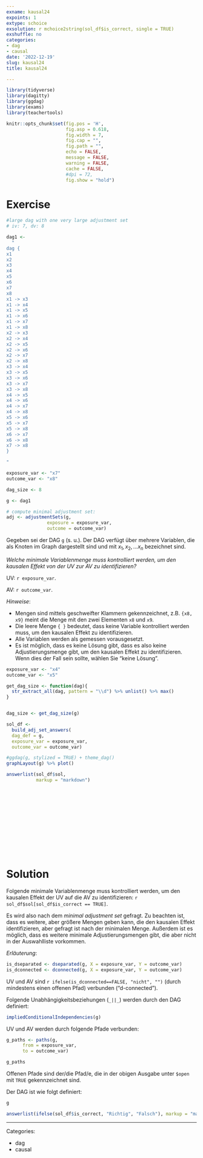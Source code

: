 ```yaml
---
exname: kausal24
expoints: 1
extype: schoice
exsolution: r mchoice2string(sol_df$is_correct, single = TRUE)
exshuffle: no
categories:
- dag
- causal
date: '2022-12-19'
slug: kausal24
title: kausal24

---
```



```r
library(tidyverse)
library(dagitty)
library(ggdag)
library(exams)
library(teachertools)
```


```r
knitr::opts_chunk$set(fig.pos = 'H',
                      fig.asp = 0.618,
                      fig.width = 7,
                      fig.cap = "", 
                      fig.path = "",
                      echo = FALSE,
                      message = FALSE,
                      warning = FALSE,
                      cache = FALSE,
                      #dpi = 72,
                      fig.show = "hold")
```





# Exercise







```r
#large dag with one very large adjustment set
# iv: 7, dv: 8

dag1 <- 
  "
dag {
x1
x2
x3
x4
x5
x6
x7
x8
x1 -> x3
x1 -> x4
x1 -> x5
x1 -> x6
x1 -> x7
x1 -> x8
x2 -> x3
x2 -> x4
x2 -> x5
x2 -> x6
x2 -> x7
x2 -> x8
x3 -> x4
x3 -> x5
x3 -> x6
x3 -> x7
x3 -> x8
x4 -> x5
x4 -> x6
x4 -> x7
x4 -> x8
x5 -> x6
x5 -> x7
x5 -> x8
x6 -> x7
x6 -> x8
x7 -> x8
}

"
```




```r
exposure_var <- "x7"
outcome_var <- "x8"

dag_size <- 8

g <- dag1

# compute minimal adjustment set:
adj <- adjustmentSets(g, 
               exposure = exposure_var,
               outcome = outcome_var) 
```




Gegeben sei der DAG `g` (s. u.). Der DAG verfügt über mehrere Variablen, 
die als Knoten im Graph dargestellt sind und mit $x_1, x_2, \ldots x_n$ bezeichnet sind.


*Welche minimale Variablenmenge muss kontrolliert werden, um den kausalen Effekt von der UV zur AV zu identifizieren?*


UV: `r exposure_var`.

AV: `r outcome_var`.



*Hinweise*: 

- Mengen sind mittels geschweifter Klammern gekennzeichnet, z.B. `{x8, x9}` meint die Menge mit den zwei Elementen `x8` und `x9`.
- Die leere Menge `{ }` bedeutet, dass keine Variable kontrolliert werden muss, um den kausalen Effekt zu identifizieren.
- Alle Variablen werden als gemessen vorausgesetzt.
- Es ist möglich, dass es keine Lösung gibt, dass es also keine Adjustierungsmenge gibt, um den kausalen Effekt zu identifizieren. Wenn dies der Fall sein sollte, wählen Sie "keine Lösung".





```r
exposure_var <- "x4"
outcome_var <- "x5"

get_dag_size <- function(dag){
  str_extract_all(dag, pattern = "\\d") %>% unlist() %>% max()
}


dag_size <- get_dag_size(g)

sol_df <- 
  build_adj_set_answers(
  dag_def = g,
  exposure_var = exposure_var,
  outcome_var = outcome_var)
```


```r
#ggdag(g, stylized = TRUE) + theme_dag()
graphLayout(g) %>% plot()
```





```r
answerlist(sol_df$sol, 
           markup = "markdown")
```





</br>
</br>
</br>
</br>
</br>
</br>
</br>
</br>
</br>
</br>

# Solution

Folgende minimale Variablenmenge muss kontrolliert werden, um den kausalen Effekt der UV auf die AV zu identifizieren: ``r sol_df$sol[sol_df$is_correct == TRUE]``.

Es wird also nach dem *minimal adjustment set* gefragt.
Zu beachten ist, dass es weitere, aber größere Mengen geben kann, die den kausalen Effekt identifizieren,
aber gefragt ist nach der minimalen Menge.
Außerdem ist es möglich, dass es weitere minimale Adjustierungsmengen gibt, 
die aber nicht in der Auswahlliste vorkommen.


*Erläuterung*:

```r
is_dseparated <- dseparated(g, X = exposure_var, Y = outcome_var)
is_dconnected <- dconnected(g, X = exposure_var, Y = outcome_var)
```


UV und AV sind `r ifelse(is_dconnected==FALSE, "nicht", "")` (durch mindestens einen offenen Pfad) verbunden ("d-connected").


Folgende Unabhängigkeitsbeziehungen (`_||_`) werden durch den DAG definiert:
```r
impliedConditionalIndependencies(g)
```

UV und AV werden durch folgende Pfade verbunden:

```r
g_paths <- paths(g,
      from = exposure_var,
      to = outcome_var)

g_paths
```


Offenen Pfade sind der/die Pfad/e, die in der obigen Ausgabe unter `$open` mit `TRUE` gekennzeichnet sind.


Der DAG ist wie folgt definiert:

```r
g
```




```r
answerlist(ifelse(sol_df$is_correct, "Richtig", "Falsch"), markup = "markdown")
```








---

Categories: 

- dag
- causal

